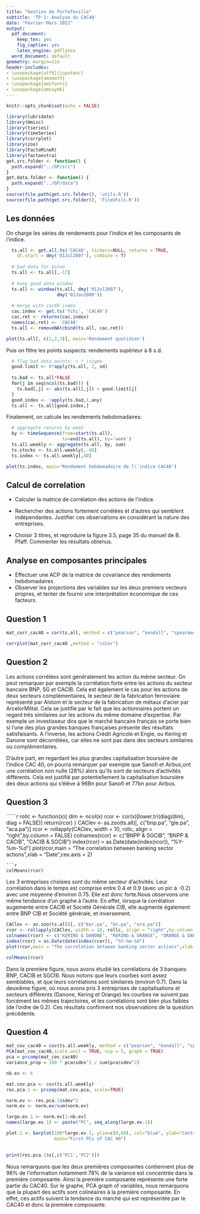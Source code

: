 ```yaml
---
title: "Gestion de Portefeuille"
subtitle: 'TP-1: Analyse du CAC40'
date: "Février-Mars 2021"
output:
  pdf_document:
    keep_tex: yes
    fig_caption: yes
    latex_engine: pdflatex
  word_document: default
geometry: margin=1in
header-includes:
- \usepackage[utf8]{inputenc}
- \usepackage{amsmath}
- \usepackage{amsfonts}
- \usepackage{amssymb}
---
```


```r
knitr::opts_chunk$set(echo = FALSE)
```

```r
library(lubridate)
library(Hmisc)
library(tseries)
library(timeSeries)
library(corrplot)
library(zoo)
library(FactoMineR)
library(factoextra)
get.src.folder <- function() {
  path.expand("../GP/src")
}
get.data.folder <- function() {
  path.expand("../GP/data")
}
source(file.path(get.src.folder(), 'utils.R'))
source(file.path(get.src.folder(), 'FileUtils.R'))
```


## Les données

On charge les séries de rendements pour l'indice et les composants de l'indice.

```r
  ts.all <- get.all.ts('CAC40', tickers=NULL, returns = TRUE,
    dt.start = dmy('01Jul2007'), combine = T)
  
  # bad data for Valeo
  ts.all <- ts.all[,-17]
  
  # keep good data window
  ts.all <- window(ts.all, dmy('01Jul2007'), 
                   dmy('01Jan2009'))
  
  # merge with cac40 index
  cac.index <- get.ts('fchi', 'CAC40')
  cac.ret <- returns(cac.index)
  names(cac.ret) <- 'CAC40'
  ts.all <- removeNA(cbind(ts.all, cac.ret))
```


```r
plot(ts.all[, c(1,2,3)], main='Rendement quotidien')
```

Puis on filtre les points suspects: rendements supérieur à 8 s.d.

```r
  # flag bad data points: > * \sigma
  good.limit <- 8*apply(ts.all, 2, sd)
  
  ts.bad <- ts.all*FALSE
  for(j in seq(ncol(ts.bad))) {
    ts.bad[,j] <- abs(ts.all[,j]) > good.limit[j]
  }
  good.index <- !apply(ts.bad,1,any)
  ts.all <- ts.all[good.index,]
```

Finalement, on calcule les rendements hebdomadaires:
  
```r
  # aggregate returns by week
  by <- timeSequence(from=start(ts.all), 
                     to=end(ts.all), by='week')
  ts.all.weekly <- aggregate(ts.all, by, sum)
  ts.stocks <- ts.all.weekly[,-40]
  ts.index <- ts.all.weekly[,40]
```
```r
plot(ts.index, main='Rendement hebdomadaire de l\'indice CAC40')
```

## Calcul de correlation

+ Calculer la matrice de corrélation des actions de l\'indice. 

+ Rechercher des actions fortement corrélées et d'autres qui semblent indépendantes. 
Justifier ces observations en considérant la nature des entreprises.

+ Choisir 3 titres, et reproduire la figure 3.5, page 35 du manuel de B. Pfaff.
Commenter les résultats obtenus.

## Analyse en composantes principales

+ Effectuer une ACP de la matrice de covariance des rendements hebdomadaires
+ Observer les projections des variables sur les deux premiers vecteurs propres, et tenter de fournir une interprétation économique de ces facteurs.

## Question 1

```r
mat_corr_cac40 = cor(ts.all, method = c("pearson", "kendall", "spearman"))
```

```r
corrplot(mat_corr_cac40 ,method = "color")
```

## Question 2

Les actions corrélées sont généralement les action du même secteur. On peut remarquer par exemple la corrélation forte entre les actions du secteur bancaire BNP, SG et CACIB. Cela est également le cas pour les actions de deux secteurs complémentaires, le secteur de la fabrication ferroviaire représenté par Alstom et le secteur de la fabrication de métaux d'acier par ArcelorMittal. Cela se justifie par le fait que les actionnaires portent un regard très similaires sur les actions du même domaine d'expertise. Par exemple un investisseur dira que le marché bancaire français se porte bien si l'une des plus grandes banques françaises présente des résultats satisfaisants. 
A l'inverse, les actions Crédit Agricole et Engie, ou Kering et Danone sont décorrélées, car elles ne sont pas dans des secteurs similaires ou complémentaires.

D'autre part, en regardant les plus grandes capitalisation boursière de l'indice CAC 40, on pourra remarquer par exemple que Sanofi et Airbus,ont une corrélation non nulle (28%) alors qu'ils sont de secteurs d'activités différents. Cela est justifié par potentiellement la capitalisation boursière des deux actions qui s'élève à 96Bn pour Sanofi et  77bn pour Airbus. 


## Question 3

``````r
rollc <- function(x){
dim <- ncol(x) 
rcor <- cor(x)[lower.tri(diag(dim), diag = FALSE)] 
return(rcor) 
} 
CAClev <- as.zoo(ts.all)[, c("bnp.pa", "gle.pa", "aca.pa")]
rcor <- rollapply(CAClev, width = 10, rollc, align = "right",by.column = FALSE)
colnames(rcor) <- c("BNPP & SGCIB", "BNPP & CACIB", "CACIB & SGCIB") 
index(rcor) = as.Date(date(index(rcor)), "%Y-%m-%d")
plot(rcor,main = "The correlation between banking sector actions",xlab = "Date",cex.axis = 2)

```
```r
colMeans(rcor)
```
Les 3 entreprises choisies sont du même secteur d'activités. Leur corrélation dans le temps est comprise entre 0.4 et 0.9 (avec un pic à -0.2) avec une moyenne d'environ 0.75. Elle est donc forte.Nous observons une même tendance d'un graphe à l'autre. En effet, lorsque la corrélation augemente entre CACIB et Société Générale CIB, elle augmente également entre BNP CIB et Société générale, et inversement. 


```r

CAClev <- as.zoo(ts.all)[, c("ker.pa", "bn.pa", "ora.pa")]
rcor <- rollapply(CAClev, width = 10, rollc, align = "right",by.column = FALSE)
colnames(rcor) <- c("KERING & DANONE", "KERING & ORANGE", "ORANGE & DANONE") 
index(rcor) = as.Date(date(index(rcor)), "%Y-%m-%d")
plot(rcor,main = "The correlation between banking sector actions",xlab = "Date",cex.axis = 2)
```

```r
colMeans(rcor)
```
Dans la première figure, nous avons étudié les corrélations de 3 banques: BNP, CACIB et SGCIB. Nous notons que leurs courbes sont assez semblables, et que leurs corrélations sont similaires (environ 0.7). Dans la deuxième figure, où nous avons pris 3 entreprises de capitalisations et secteurs différents (Danone, Kering et Orange) les courbes ne suivent pas forcément les mêmes trajectoires, et les corrélations sont bien plus faibles (de l'ordre de 0.2). Ces résultats confirment nos observations de la question précédente.



## Question 4
 
```r
mat_cov_cac40 = cov(ts.all.weekly, method = c("pearson", "kendall", "spearman"))
PCA(mat_cov_cac40,scale.unit = TRUE, ncp = 5, graph = TRUE)
pca = prcomp(mat_cov_cac40)
variance_prop = 100 * pca$sdev^2 / sum(pca$sdev^2) 

```
```r
nb.ev <- 6

mat.cov.pca <- cov(ts.all.weekly)
res.pca.1 <- prcomp(mat.cov.pca, scale=TRUE)

norm.ev <- res.pca.1$sdev^2
norm.ev <- norm.ev/sum(norm.ev)

large.ev.1 <- norm.ev[1:nb.ev]
names(large.ev.1) <- paste("PC", seq_along(large.ev.1))
```

```r
plot.1 <- barplot(100*large.ev.1, ylim=c(0,60), col="blue", ylab="Contribution (%)",
                  main="First PCs of CAC 40")
 
```

```r
print(res.pca.1$x[,c('PC1','PC2')])
```
Nous remarquons que les deux premières composantes contiennent plus de 96% de l'information notamment 78% de la variance est concentrée dans la première composante. Ainsi la première composante représente une forte partie du CAC40. 
Sur le graphe, PCA graph of variables, nous remarquons que la plupart des actifs sont colinéaires à la première composante. En effet, ces actifs suivent la tendance du marché qui est représentée par le CAC40 et donc la première composante.


